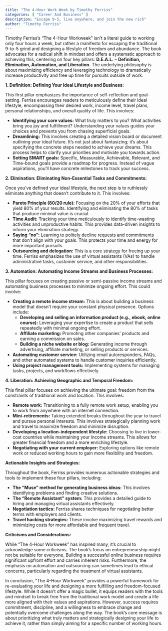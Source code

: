 ```yaml
---
title: "The 4-Hour Work Week by Timothy Ferriss"
categories: [ "Career And Business" ]
description: "Escape 9-5, live anywhere, and join the new rich"
author: "Timothy Ferriss"
---
```

Timothy Ferriss's "The 4-Hour Workweek" isn't a literal guide to working only four hours a week, but rather a manifesto for escaping the traditional 9-to-5 grind and designing a lifestyle of freedom and abundance.  The book advocates for a radical shift in mindset and offers a systematic approach to achieving this, centering on four key pillars: **D.E.A.L.** – **Definition, Elimination, Automation, and Liberation.**  The underlying philosophy is about maximizing efficiency and leveraging technology to dramatically increase productivity and free up time for pursuits outside of work.

**1. Definition: Defining Your Ideal Lifestyle and Business:**

This first pillar emphasizes the importance of self-reflection and goal-setting. Ferriss encourages readers to meticulously define their ideal lifestyle, encompassing their desired work, income level, travel plans, personal relationships, and overall quality of life.  This involves:

* **Identifying your core values:**  What truly matters to you? What activities bring you joy and fulfillment? Understanding your values guides your choices and prevents you from chasing superficial goals.
* **Dreamlining:**  This involves creating a detailed vision board or document outlining your ideal future.  It's not just about fantasizing; it's about specifying the concrete steps needed to achieve your dreams.  This process helps to clarify your priorities and motivate you towards action.
* **Setting SMART goals:**  Specific, Measurable, Achievable, Relevant, and Time-bound goals provide a roadmap for progress.  Instead of vague aspirations, you'll have concrete milestones to track your success.

**2. Elimination: Eliminating Non-Essential Tasks and Commitments:**

Once you've defined your ideal lifestyle, the next step is to ruthlessly eliminate anything that doesn't contribute to it. This involves:

* **Pareto Principle (80/20 rule):** Focusing on the 20% of your efforts that yield 80% of your results.  Identifying and eliminating the 80% of tasks that produce minimal value is crucial.
* **Time Audit:**  Tracking your time meticulously to identify time-wasting activities and unproductive habits.  This provides data-driven insights to inform your elimination strategy.
* **Saying "no":**  Learning to politely decline requests and commitments that don't align with your goals.  This protects your time and energy for more important pursuits.
* **Outsourcing and delegation:**  This is a core strategy for freeing up your time. Ferriss emphasizes the use of virtual assistants (VAs) to handle administrative tasks, customer service, and other responsibilities.

**3. Automation: Automating Income Streams and Business Processes:**

This pillar focuses on creating passive or semi-passive income streams and automating business processes to minimize ongoing effort. This could involve:

* **Creating a remote income stream:**  This is about building a business model that doesn't require your constant physical presence.  Options include:
    * **Developing and selling an information product (e.g., ebook, online course):**  Leveraging your expertise to create a product that sells repeatedly with minimal ongoing effort.
    * **Affiliate marketing:**  Promoting other companies' products and earning a commission on sales.
    * **Building a niche website or blog:** Generating income through advertising, affiliate marketing, or selling products or services.
* **Automating customer service:**  Utilizing email autoresponders, FAQs, and other automated systems to handle customer inquiries efficiently.
* **Using project management tools:**  Implementing systems for managing tasks, projects, and workflows effectively.

**4. Liberation:  Achieving Geographic and Temporal Freedom:**

This final pillar focuses on achieving the ultimate goal: freedom from the constraints of traditional work and location. This involves:

* **Remote work:**  Transitioning to a fully remote work setup, enabling you to work from anywhere with an internet connection.
* **Mini-retirements:**  Taking extended breaks throughout the year to travel and pursue personal interests. This involves strategically planning work and travel to maximize freedom and minimize disruption.
* **Developing a location-independent lifestyle:**  Choosing to live in lower-cost countries while maintaining your income streams. This allows for greater financial freedom and a more enriching lifestyle.
* **Negotiating with your current employer:**  Exploring options like remote work or reduced working hours to gain more flexibility and freedom.

**Actionable Insights and Strategies:**

Throughout the book, Ferriss provides numerous actionable strategies and tools to implement these four pillars, including:

* **The "Muse" method for generating business ideas:**  This involves identifying problems and finding creative solutions.
* **The "Remote Assistant" system:**  This provides a detailed guide to hiring and managing virtual assistants effectively.
* **Negotiation tactics:**  Ferriss shares techniques for negotiating better terms with employers and clients.
* **Travel hacking strategies:**  These involve maximizing travel rewards and minimizing costs for more affordable and frequent travel.

**Criticisms and Considerations:**

While "The 4-Hour Workweek" has inspired many, it's crucial to acknowledge some criticisms.  The book's focus on entrepreneurship might not be suitable for everyone.  Building a successful online business requires significant upfront effort and carries inherent risks.  Furthermore, the emphasis on automation and outsourcing can sometimes lead to ethical concerns, particularly regarding the treatment of virtual assistants.

In conclusion, "The 4-Hour Workweek" provides a powerful framework for re-evaluating your life and designing a more fulfilling and freedom-focused lifestyle.  While it doesn't offer a magic bullet, it equips readers with the tools and mindset to break free from the traditional work model and create a life more aligned with their values and aspirations.  However, success requires commitment, discipline, and a willingness to embrace change and potentially overcome challenges along the way.  The book's core message is about prioritizing what truly matters and strategically designing your life to achieve it, rather than simply aiming for a specific number of working hours.

